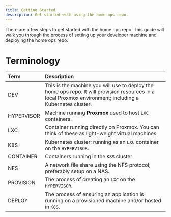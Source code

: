 ```yaml
---
title: Getting Started
description: Get started with using the home ops repo.
---
```


There are a few steps to get started with the home ops repo. This guide will walk you through the process of setting up your developer machine and deploying the home ops repo.

# Terminology

| Term       | Description                                                                                                                                               |
| :--------- | :-------------------------------------------------------------------------------------------------------------------------------------------------------- |
| DEV        | This is the machine you will use to deploy the home ops repo. It will provision resources in a local Proxmox environment; including a Kubernetes cluster. |
| HYPERVISOR | Machine running **Proxmox** used to host `LXC` containers.                                                                                                |
| LXC        | Container running directly on Proxmox. You can think of these as light-weight virtual machines.                                                           |
| K8S        | Kubernetes cluster; running as an `LXC` container on the `HYPERVISOR`.                                                                                    |
| CONTAINER  | Containers running in the `K8S` cluster.                                                                                                                  |
| NFS        | A network file share using the NFS protocol; preferably setup on a NAS.                                                                                   |
| PROVISION  | The process of creating an `LXC` on the `HYPERVISOR`.                                                                                                     |
| DEPLOY     | The process of ensuring an application is running on a provisioned machine and/or hosted in `K8S`.                                                        |
